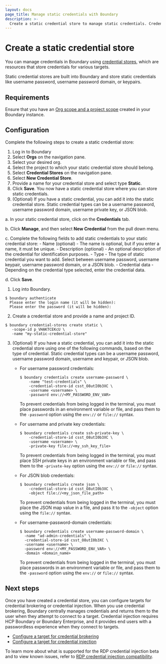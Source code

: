 ```yaml
---
layout: docs
page_title: Manage static credentials with Boundary
description: >-
  Create a static credential store to manage static credentials. Credential stores let you configure targets for credential brokering or injection.
---
```


# Create a static credential store

You can manage credentials in Boundary using [credential stores](/boundary/docs/domain-model/credential-stores), which are resources that store credentials for various targets.

Static credential stores are built into Boundary and store static credentials like username password, username password domain, or keypairs.

## Requirements

Ensure that you have an [Org scope and a project scope](/boundary/docs/commands/scopes/create) created in your Boundary instance.

## Configuration

Complete the following steps to create a static credential store:

<Tabs>
<Tab heading="UI" group="ui">

1. Log in to Boundary
2. Select **Orgs** on the navigation pane.
3. Select your desired org.
4. Select the project to which your static credential store should belong.
5. Select **Credential Stores** on the navigation pane.
6. Select **New Credential Store**.
7. Provide a name for your credential store and select type **Static**.
8. Click **Save**. You now have a static credential store where you can store static credentials.
9. (Optional) If you have a static credential, you can add it into the static credential store. Static credential types can be a username password, username password domain, username private key, or JSON blob.

  a. In your static credential store, click on the **Credentials** tab.

  b. Click **Manage**, and then select **New Credential** from the pull down menu.

  c. Complete the following fields to add static credentials to your static credential store:
    - Name (optional) - The name is optional, but if you enter a name, it must be unique.
    - Description (optional) - An optional description of the credential for identification purposes.
    - Type - The type of static credential you want to add. Select between username password, username keypair, username password domain, or a JSON blob.
    - Credential data - Depending on the credential type selected, enter the credential data.

  d. Click **Save**.

</Tab>
<Tab heading="CLI" group="cli">

1. Log into Boundary.

  ```shell-session
  $ boundary authenticate
    Please enter the login name (it will be hidden):
    Please enter the password (it will be hidden):
  ```

2. Create a credential store and provide a name and project ID.

  ```shell-session
  $ boundary credential-stores create static \
     -scope-id p_VHAKTCEKcU \
     -name "my-static-credential-store"
  ```

3. (Optional) If you have a static credential, you can add it into the static credential store using one of the following commands, based on the type of credential. Static credential types can be a username password, username password domain, username and keypair, or JSON blob.

    - For username password credentials:

      ```shell-session
      $ boundary credentials create username-password \
          -name "test-credentials" \
          -credential-store-id csst_O8utI0b3XC \
          -username <username> \
          -password env://<MY_PASSWORD_ENV_VAR>
      ```

      To prevent credentials from being logged in the terminal, you must place passwords in an environment variable or file, and pass them to the `-password` option using the `env://` or `file://` syntax.

    - For username and private key credentials:

      ```shell-session
      $ boundary credentials create ssh-private-key \
          -credential-store-id csst_O8utI0b3XC \
          -username <username> \
          -private-key file://<my_ssh_key_file>
      ```

      To prevent credentials from being logged in the terminal, you must place SSH private keys in an environment variable or file, and pass them to the `-private-key` option using the `env://` or `file://` syntax.

    - For JSON blob credentials:

      ```shell-session
      $ boundary credentials create json \
          -credential-store-id csst_O8utI0b3XC \
          -object file://<my_json_file_path>
      ```

      To prevent credentials from being logged in the terminal, you must place the JSON map value in a file, and pass it to the `-object` option using the `file://` syntax.

    - For username-password-domain credentials:

      ```shell-session
      $ boundary credentials create username-password-domain \
        -name "ad-admin-credentials" \
        -credential-store-id csst_O8utI0b3XC \
        -username <username> \
        -password env://<MY_PASSWORD_ENV_VAR> \
        -domain <domain_name>
        ```

      To prevent credentials from being logged in the terminal, you must place passwords in an environment variable or file, and pass them to the `-password` option using the `env://` or `file://` syntax.

</Tab>
</Tabs>

## Next steps

Once you have created a credential store, you can configure targets for credential brokering or credential injection.
When you use credential brokering, Boundary centrally manages credentials and returns them to the user when they attempt to connect to a target.
Credential injection requires HCP Boundary or Boundary Enterprise, and it provides end users with a passwordless experience when they connect to targets.

- [Configure a target for credential brokering](/boundary/docs/credentials/configure-credential-brokering)
- [Configure a target for credential injection](/boundary/docs/credentials/configure-credential-injection)

To learn more about what is supported for the RDP credential injection beta and to view known issues, refer to [RDP credential injection compatibility](/boundary/docs/credentials/rdp-testing-and-compatibility-matrix).